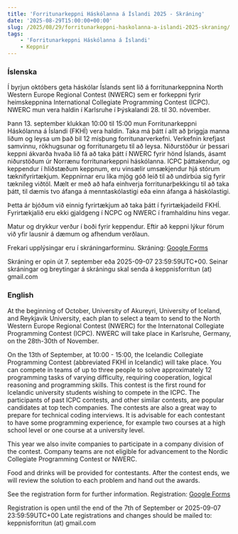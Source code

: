 ```yaml
---
title: 'Forritunarkeppni Háskólanna á Íslandi 2025 - Skráning'
date: '2025-08-29T15:00:00+00:00'
slug: /2025/08/29/forritunarkeppni-haskolanna-a-islandi-2025-skraning/
tags:
    - 'Forritunarkeppni Háskólanna á Íslandi'
    - Keppnir
---
```


### Íslenska

Í byrjun októbers geta háskólar Íslands sent lið á forritunarkeppnina North Western Europe Regional Contest (NWERC) sem er forkeppni fyrir heimskeppnina International Collegiate Programming Contest (ICPC). NWERC mun vera haldin í Karlsruhe í Þýskalandi 28. til 30. nóvember.

Þann 13. september klukkan 10:00 til 15:00 mun Forritunarkeppni Háskólanna á Íslandi (FKHÍ) vera haldin.
Taka má þátt í allt að þriggja manna liðum og leysa um það bil 12 misþung forritunarverkefni. Verkefnin krefjast samvinnu, rökhugsunar og forritunargetu til að leysa. 
Niðurstöður úr þessari keppni ákvarða hvaða lið fá að taka þátt í NWERC fyrir hönd Íslands, ásamt niðurstöðum úr Norrænu forritunarkeppni háskólanna. 
ICPC þáttakendur, og keppendur í hliðstæðum keppnum, eru vinsælir umsækjendur hjá stórum tæknifyrirtækjum.
Keppnirnar eru líka mjög góð leið til að undirbúa sig fyrir tæknileg viðtöl.
Mælt er með að hafa einhverja forritunarþekkingu til að taka þátt, til dæmis tvo áfanga á menntaskólastigi eða einn áfanga á háskólastigi.

Þetta ár bjóðum við einnig fyrirtækjum að taka þátt í fyrirtækjadeild FKHÍ.
Fyrirtækjalið eru ekki gjaldgeng í NCPC og NWERC í framhaldinu hins vegar.

Matur og drykkur verður í boði fyrir keppendur.
Eftir að keppni lýkur förum við yfir lausnir á dæmum og afhendum verðlaun.

Frekari upplýsingar eru í skráningarforminu.
Skráning: [Google Forms](https://forms.gle/vCV6Zm4PEGmLQZzJA)

Skráning er opin út 7. september eða 2025-09-07 23:59:59UTC+00.
Seinar skráningar og breytingar á skráningu skal senda á keppnisforritun (at) gmail.com

### English

At the beginning of October, University of Akureyri, University of Iceland, and Reykjavik University, each plan to select a team to send to the North Western Europe Regional Contest (NWERC) for the Internatonal Collegiate Programming Contest (ICPC). NWERC will take place in Karlsruhe, Germany, on the 28th-30th of November.

On the 13th of September, at 10:00 - 15:00, the Icelandic Collegiate Programming Contest (abbreviated FKHÍ in Icelandic) will take place.
You can compete in teams of up to three people to solve approximately 12 programming tasks of varying difficulty, requiring cooperation, logical reasoning and programming skills.
This contest is the first round for Icelandic university students wishing to compete in the ICPC.
The participants of past ICPC contests, and other similar contests, are popular candidates at top tech companies.
The contests are also a great way to prepare for technical coding interviews.
It is advisable for each contestant to have some programming experience, for example two courses at a high school level or one course at a university level.

This year we also invite companies to participate in a company division of the contest.
Company teams are not eligible for advancement to the Nordic Collegiate Programming Contest or NWERC.

Food and drinks will be provided for contestants.
After the contest ends, we will review the solution to each problem and hand out the awards.

See the registration form for further information.
Registration: [Google Forms](https://forms.gle/vCV6Zm4PEGmLQZzJA)

Registration is open until the end of the 7th of September or 2025-09-07 23:59:59UTC+00
Late registrations and changes should be mailed to: keppnisforritun (at) gmail.com
